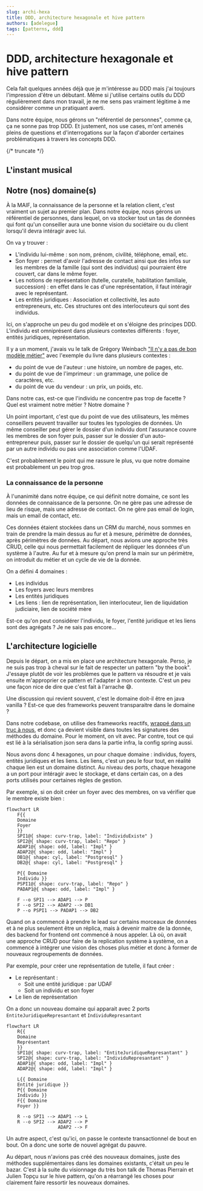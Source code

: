 ```yaml
---
slug: archi-hexa
title: DDD, architecture hexagonale et hive pattern
authors: [adelegue]
tags: [patterns, ddd]
---
```


# DDD, architecture hexagonale et hive pattern

Cela fait quelques années déjà que je m'intéresse au DDD mais j'ai toujours l'impression d'être un débutant.
Même si j'utilise certains outils du DDD régulièrement dans mon travail, je ne me sens pas vraiment légitime à me considérer comme un pratiquant averti.

Dans notre équipe, nous gérons un "référentiel de personnes", comme ça, ça ne sonne pas trop DDD. Et justement, nos use cases, m'ont amenés pleins de questions et d'interrogations sur la façon d'aborder certaines problématiques à travers les concepts DDD.

{/* truncate */}

## L'instant musical

## Notre (nos) domaine(s)

À la MAIF, la connaissance de la personne et la relation client, c'est vraiment un sujet au premier plan.
Dans notre équipe, nous gérons un référentiel de personnes, dans lequel, on va stocker tout un tas de données qui font qu'un conseiller aura une bonne vision du sociétaire ou du client lorsqu'il devra intéragir avec lui.

On va y trouver :
* L'individu lui-même : son nom, prénom, civilité, téléphone, email, etc.
* Son foyer : permet d'avoir l'adresse de contact ainsi que des infos sur les membres de la famille (qui sont des individus) qui pourraient être couvert, car dans le même foyer.
* Les notions de représentation (tutelle, curatelle, habilitation familiale, succession) : en effet dans le cas d'une représentation, il faut intéragir avec le représentant.
* Les entités juridiques : Association et collectivité, les auto entrepreneurs, etc. Ces structures ont des interlocuteurs qui sont des individus.

Ici, on s'approche un peu du god modèle et on s'éloigne des principes DDD. L'individu est omniprésent dans plusieurs contextes différents : foyer, entités juridiques, représentation.

Il y a un moment, j'avais vu le talk de Grégory Weinbach ["Il n'y a pas de bon modèle métier"](https://www.youtube.com/watch?v=qN43Dy6fGkk) avec l'exemple du livre dans plusieurs contextes :
* du point de vue de l'auteur : une histoire, un nombre de pages, etc.
* du point de vue de l'imprimeur : un grammage, une police de caractères, etc.
* du point de vue du vendeur : un prix, un poids, etc.

Dans notre cas, est-ce que l'individu ne concentre pas trop de facette ? Quel est vraiment notre métier ? Notre domaine ?

Un point important, c'est que du point de vue des utilisateurs, les mêmes conseillers peuvent travailler sur toutes les typologies de données.
Un même conseiller peut gérer le dossier d'un individu dont l'assurance couvre les membres de son foyer puis,
passer sur le dossier d'un auto-entrepreneur puis,
passer sur le dossier de quelqu'un qui serait représenté par un autre individu ou pas une association comme l'UDAF.

C'est probablement le point qui me rassure le plus, vu que notre domaine est probablement un peu trop gros.

### La connaissance de la personne

À l'unanimité dans notre équipe, ce qui définit notre domaine, ce sont les données de connaissance de la personne. On ne gère pas une adresse de lieu de risque, mais une adresse de contact. On ne gère pas email de login, mais un email de contact, etc.

Ces données étaient stockées dans un CRM du marché, nous sommes en train de prendre la main dessus au fur et à mesure, périmètre de données, après périmètres de données. Au départ, nous avions une approche très CRUD, celle qui nous permettait facilement de répliquer les données d'un système à l'autre.
Au fur et à mesure qu'on prend la main sur un périmètre, on introduit du métier et un cycle de vie de la donnée.

On a défini 4 domaines :
* Les individus
* Les foyers avec leurs membres
* Les entités juridiques
* Les liens : lien de représentation, lien interlocuteur, lien de liquidation judiciaire, lien de société mère

Est-ce qu'on peut considérer l'individu, le foyer, l'entité juridique et les liens sont des agrégats ? Je ne sais pas encore...

## L'architecture logicielle

Depuis le départ, on a mis en place une architecture hexagonale. Perso, je ne suis pas trop à cheval sur le fait de respecter un pattern "by the book".
J'essaye plutôt de voir les problèmes que le pattern va résoudre et je vais ensuite m'approprier ce pattern et l'adapter à mon contexte. C'est un peu une façon nice de dire que c'est fait à l'arrache 😅.

Une discussion qui revient souvent, c'est le domaine doit-il être en java vanilla ? Est-ce que des frameworks peuvent transparaitre dans le domaine ?

Dans notre codebase, on utilise des frameworks reactifs, [wrappé dans un truc à nous](https://github.com/larousso/spring-reactif-code-metier), et donc ça devient visible dans toutes les signatures des méthodes du domaine. Pour le moment, on vit avec.
Par contre, tout ce qui est lié à la sérialisation json sera dans la partie infra, la config spring aussi.

Nous avons donc 4 hexagones, un pour chaque domaine : individus, foyers, entités juridiques et les liens. Les liens, c'est un peu le four tout, en réalité chaque lien est un domaine distinct.
Au niveau des ports, chaque hexagone a un port pour intéragir avec le stockage, et dans certain cas, on a des ports utilisés pour certaines règles de gestion.

Par exemple, si on doit créer un foyer avec des membres, on va vérifier que le membre existe bien :

```mermaid
flowchart LR
    F{{
    Domaine
    Foyer
    }}
    SPI1@{ shape: curv-trap, label: "IndividuExiste" }
    SPI2@{ shape: curv-trap, label: "Repo" }
    ADAP1@{ shape: odd, label: "Impl" }
    ADAP2@{ shape: odd, label: "Impl" }
    DB1@{ shape: cyl, label: "Postgresql" }
    DB2@{ shape: cyl, label: "Postgresql" }

    P{{ Domaine
    Individu }}
    PSPI1@{ shape: curv-trap, label: "Repo" }
    PADAP1@{ shape: odd, label: "Impl" }

    F --o SPI1 --> ADAP1 --> P
    F --o SPI2 --> ADAP2 --> DB1
    P --o PSPI1 --> PADAP1 --> DB2
```

Quand on a commencé à prendre le lead sur certains morceaux de données et à ne plus seulement être un réplica, mais à devenir maitre de la donnée, des backend for frontend ont commencé à nous appeler.
Là où, on avait une approche CRUD pour faire de la replication système à système, on a commencé à intégrer une vision des choses plus métier et donc à former de nouveaux regroupements de données.

Par exemple, pour créer une représentation de tutelle, il faut créer :
* Le représentant :
    * Soit une entité juridique : par UDAF
    * Soit un individu et son foyer
* Le lien de représentation

On a donc un nouveau domaine qui apparait avec 2 ports `EntiteJuridiqueRepresantant` et `IndividuRepresantant`

```mermaid
flowchart LR
    R{{
    Domaine
    Représentant
    }}
    SPI1@{ shape: curv-trap, label: "EntiteJuridiqueRepresantant" }
    SPI2@{ shape: curv-trap, label: "IndividuRepresantant" }
    ADAP1@{ shape: odd, label: "Impl" }
    ADAP2@{ shape: odd, label: "Impl" }

    L{{ Domaine
    Entité juridique }}
    P{{ Domaine
    Individu }}
    F{{ Domaine
    Foyer }}

    R --o SPI1 --> ADAP1 --> L
    R --o SPI2 --> ADAP2 --> P
                   ADAP2 --> F
```

Un autre aspect, c'est qu'ici, on passe le contexte transactionnel de bout en bout. On a donc une sorte de nouvel agrégat du pauvre.

Au départ, nous n'avions pas créé des nouveaux domaines, juste des méthodes supplémentaires dans les domaines existants, c'était un peu le bazar. C'est à la suite du visionnage du très bon talk de Thomas Pierrain et Julien Topçu sur le hive pattern, qu'on a réarrangé les choses pour clairement faire ressortir les nouveaux domaines.
